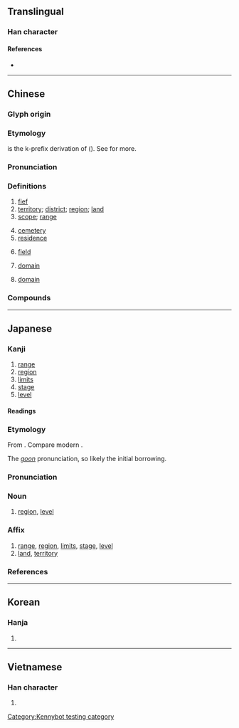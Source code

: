 {{character info/new}}
==Translingual==

===Han character===
{{Han char|rn=32|rad=土|as=08|sn=11|four=43150|canj=GIRM|ids=⿰土或}}

====References====
* {{Han ref|kx=0230.170|dkj=05158|dj=0466.270|hdz=10451.020|uh=57DF|ud=22495|bh=B0EC|bd=45292}}

----

==Chinese==
{{zh-forms}}

===Glyph origin===
{{Han etym}}

===Etymology===
{{och-l|國|state}} is the k-prefix derivation of {{och-l|域|territory}} ({{zh-ref|Schuessler, 2007}}). See {{zh-l|*國}} for more.

===Pronunciation===
{{zh-pron
|m=yù
|m-s=
|c=wik6
|c-t=
|g=
|h=pfs=vet
|j=
|mb=ṳ̆
|md=
|mn=qz:ia̍k/tw,xm,zz:e̍k/qz:hia̍k/tw,xm,zz:he̍k
|mn-t=hog8
|w=
|x=
|mc=y
|oc=y
|ma=
|cat=n
}}

===Definitions===
{{zh-hanzi}}

# [[fief]]
# [[territory]]; [[district]]; [[region]]; [[land]]
# [[scope]]; [[range]]
#: {{zh-x|定義域|domain}}
#: {{zh-x|值域|range}}
# [[cemetery]]
# [[residence]]
# {{lb|zh|mathematics}} [[field]]
# {{lb|zh|computing}} [[domain]]
# {{lb|zh|taxonomy}} [[domain]]

===Compounds===
{{zh-der|壽域|兩河流域|全天域|境域|封域|兆域|不分畛域|域中|區域變質|地域觀念|塋域|地域|區域網路|專屬海域|寰域|區域聯防|區域計畫|域外|仙域|區域|地域性|水域|流域|疆域|殊方異域|生活領域|異域|畛域|殊方絕域|海域|日域|珠江流域|經濟海域|西域|管制空域|遐方絕域|粵江流域|鬼域|管制區域|領域|絕域|音域|邦域|絕域殊方|絕域異方|罰球區域|西域記|聖域}}

----

==Japanese==

===Kanji===
{{ja-kanji|grade=6|rs=土08}}

# [[range]]
# [[region]]
# [[limits]]
# [[stage]]
# [[level]]

====Readings====
{{ja-readings
|goon=いき<ゐき
|kanon=よく
}}

===Etymology===
{{ja-kanjitab|いき|yomi=goon}}
From {{der|ja|ltc|sort=いき|-}} {{ltc-l|域}}.  Compare modern {{cog|yue|域|tr=wik<sup>6</sup>|pos={{IPAfont|/wɪk̚²/}}}}.

The ''[[呉音#Japanese|goon]]'' pronunciation, so likely the initial borrowing.

===Pronunciation===
{{ja-pron|いき|acc=1|acc_ref=DJR|y=goon}}

===Noun===
{{ja-noun|いき|hhira=ゐき}}

# [[region]], [[level]]

===Affix===
{{ja-pos|affix|いき|hhira=ゐき}}

# [[range]], [[region]], [[limits]], [[stage]], [[level]]
# [[land]], [[territory]]

===References===
<references/>

----

==Korean==

===Hanja===
{{ko-hanja|hangeul=역|rv=yeok|mr=yŏk}}

# {{rfdef|ko|sort=土08}}

----

==Vietnamese==

===Han character===
{{vi-hantu|[[vực]], [[bực]], [[vác]], [[vặc]], [[vức]]|rs=土08}}

# {{rfdef|vi|sort=土08}}

[[Category:Kennybot testing category]]